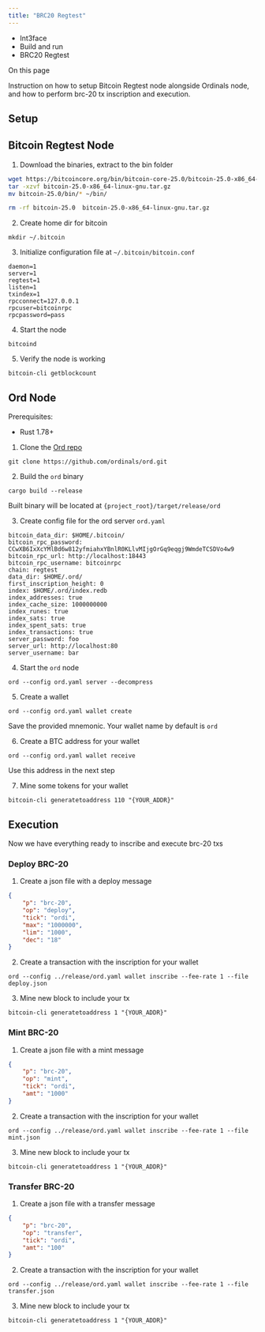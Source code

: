 ```yaml
---
title: "BRC20 Regtest"
---
```


* Int3face
* Build and run
* BRC20 Regtest

On this page

Instruction on how to setup Bitcoin Regtest node alongside Ordinals node, and how to perform brc-20 tx inscription and execution.

## Setup[​](#setup "Direct link to Setup")

## Bitcoin Regtest Node[​](#bitcoin-regtest-node "Direct link to Bitcoin Regtest Node")

1. Download the binaries, extract to the bin folder

```sh
wget https://bitcoincore.org/bin/bitcoin-core-25.0/bitcoin-25.0-x86_64-linux-gnu.tar.gz
tar -xzvf bitcoin-25.0-x86_64-linux-gnu.tar.gz
mv bitcoin-25.0/bin/* ~/bin/

rm -rf bitcoin-25.0  bitcoin-25.0-x86_64-linux-gnu.tar.gz
```

2. Create home dir for bitcoin

```
mkdir ~/.bitcoin
```

3. Initialize configuration file at `~/.bitcoin/bitcoin.conf`

```
daemon=1
server=1
regtest=1
listen=1
txindex=1
rpcconnect=127.0.0.1
rpcuser=bitcoinrpc
rpcpassword=pass
```

4. Start the node

```
bitcoind
```

5. Verify the node is working

```
bitcoin-cli getblockcount
```

## Ord Node[​](#ord-node "Direct link to Ord Node")

Prerequisites:

* Rust 1.78+

1. Clone the [Ord repo](https://github.com/ordinals/ord)

```
git clone https://github.com/ordinals/ord.git
```

2. Build the `ord` binary

```
cargo build --release
```

Built binary will be located at `{project_root}/target/release/ord`

3. Create config file for the ord server `ord.yaml`

```
bitcoin_data_dir: $HOME/.bitcoin/
bitcoin_rpc_password: CCwXB6IxXcYMlBd6w812yfmiahxYBnlR0KLlvMIjgOrGq9eqgj9WmdeTCSDVo4w9
bitcoin_rpc_url: http://localhost:18443
bitcoin_rpc_username: bitcoinrpc
chain: regtest
data_dir: $HOME/.ord/
first_inscription_height: 0
index: $HOME/.ord/index.redb
index_addresses: true
index_cache_size: 1000000000
index_runes: true
index_sats: true
index_spent_sats: true
index_transactions: true
server_password: foo
server_url: http://localhost:80
server_username: bar
```

4. Start the `ord` node

```
ord --config ord.yaml server --decompress
```

5. Create a wallet

```
ord --config ord.yaml wallet create
```

Save the provided mnemonic. Your wallet name by default is `ord`

6. Create a BTC address for your wallet

```
ord --config ord.yaml wallet receive
```

Use this address in the next step

7. Mine some tokens for your wallet

```
bitcoin-cli generatetoaddress 110 "{YOUR_ADDR}"
```

## Execution[​](#execution "Direct link to Execution")

Now we have everything ready to inscribe and execute brc-20 txs

### Deploy BRC-20[​](#deploy-brc-20 "Direct link to Deploy BRC-20")

1. Create a json file with a deploy message

```json
{
    "p": "brc-20",
    "op": "deploy",
    "tick": "ordi",
    "max": "1000000",
    "lim": "1000",
    "dec": "18"
}
```

2. Create a transaction with the inscription for your wallet

```
ord --config ../release/ord.yaml wallet inscribe --fee-rate 1 --file deploy.json
```

3. Mine new block to include your tx

```
bitcoin-cli generatetoaddress 1 "{YOUR_ADDR}"
```

### Mint BRC-20[​](#mint-brc-20 "Direct link to Mint BRC-20")

1. Create a json file with a mint message

```json
{
    "p": "brc-20",
    "op": "mint",
    "tick": "ordi",
    "amt": "1000"
}
```

2. Create a transaction with the inscription for your wallet

```
ord --config ../release/ord.yaml wallet inscribe --fee-rate 1 --file mint.json
```

3. Mine new block to include your tx

```
bitcoin-cli generatetoaddress 1 "{YOUR_ADDR}"
```

### Transfer BRC-20[​](#transfer-brc-20 "Direct link to Transfer BRC-20")

1. Create a json file with a transfer message

```json
{
    "p": "brc-20",
    "op": "transfer",
    "tick": "ordi",
    "amt": "100"
}
```

2. Create a transaction with the inscription for your wallet

```
ord --config ../release/ord.yaml wallet inscribe --fee-rate 1 --file transfer.json
```

3. Mine new block to include your tx

```
bitcoin-cli generatetoaddress 1 "{YOUR_ADDR}"
```
